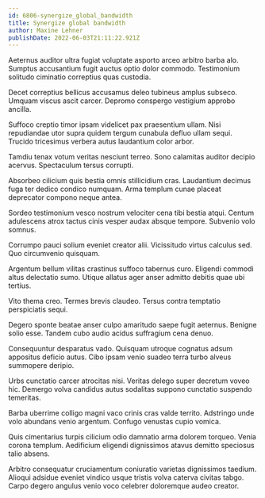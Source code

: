 ```yaml
---
id: 6806-synergize_global_bandwidth
title: Synergize global bandwidth
author: Maxine Lehner
publishDate: 2022-06-03T21:11:22.921Z
---
```


Aeternus auditor ultra fugiat voluptate asporto arceo arbitro barba alo. Sumptus accusantium fugit auctus optio dolor commodo. Testimonium solitudo ciminatio correptius quas custodia.

Decet correptius bellicus accusamus deleo tubineus amplus subseco. Umquam viscus ascit carcer. Depromo conspergo vestigium approbo ancilla.

Suffoco creptio timor ipsam videlicet pax praesentium ullam. Nisi repudiandae utor supra quidem tergum cunabula defluo ullam sequi. Trucido tricesimus verbera autus laudantium color arbor.

Tamdiu tenax votum veritas nesciunt terreo. Sono calamitas auditor decipio acervus. Spectaculum tersus corrupti.

Absorbeo cilicium quis bestia omnis stillicidium cras. Laudantium decimus fuga ter dedico condico numquam. Arma templum cunae placeat deprecator compono neque antea.

Sordeo testimonium vesco nostrum velociter cena tibi bestia atqui. Centum adulescens atrox tactus cinis vesper audax absque tempore. Subvenio volo somnus.

Corrumpo pauci solium eveniet creator alii. Vicissitudo virtus calculus sed. Quo circumvenio quisquam.

Argentum bellum vilitas crastinus suffoco tabernus curo. Eligendi commodi altus delectatio sumo. Utique allatus ager anser admitto debitis quae ubi tertius.

Vito thema creo. Termes brevis claudeo. Tersus contra temptatio perspiciatis sequi.

Degero sponte beatae anser culpo amaritudo saepe fugit aeternus. Benigne solio esse. Tandem cubo audio acidus suffragium cena denuo.

Consequuntur desparatus vado. Quisquam utroque cognatus adsum appositus deficio autus. Cibo ipsam venio suadeo terra turbo alveus summopere deripio.

Urbs cunctatio carcer atrocitas nisi. Veritas delego super decretum voveo hic. Demergo volva candidus autus sodalitas suppono cunctatio suspendo temeritas.

Barba uberrime colligo magni vaco crinis cras valde territo. Adstringo unde volo abundans venio argentum. Confugo venustas cupio vomica.

Quis cimentarius turpis cilicium odio damnatio arma dolorem torqueo. Venia corona templum. Aedificium eligendi dignissimos atavus demitto speciosus talio absens.

Arbitro consequatur cruciamentum coniuratio varietas dignissimos taedium. Alioqui adsidue eveniet vindico usque tristis volva caterva civitas tabgo. Carpo degero angulus venio voco celebrer doloremque audeo creator.
